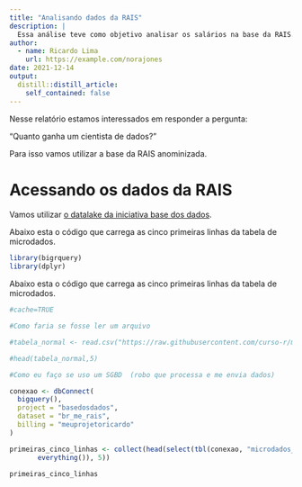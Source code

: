 ```yaml
---
title: "Analisando dados da RAIS"
description: |
  Essa análise teve como objetivo analisar os salários na base da RAIS. Esse projeto foi feito na Semana Data Science na Prática da Curso-R.
author:
  - name: Ricardo Lima
    url: https://example.com/norajones
date: 2021-12-14
output:
  distill::distill_article:
    self_contained: false
---
```



Nesse relatório estamos interessados em responder a pergunta:

"Quanto ganha um cientista de dados?"

Para isso vamos utilizar a base da RAIS anominizada.

# Acessando os dados da RAIS

Vamos utilizar [o datalake da iniciativa base dos dados](https://basedosdados.org/).

Abaixo esta o código que carrega as cinco primeiras linhas da tabela de microdados.


```r

library(bigrquery)
library(dplyr)

```

Abaixo esta o código que carrega as cinco primeiras linhas da tabela de microdados.

```r
#cache=TRUE

#Como faria se fosse ler um arquivo

#tabela_normal <- read.csv("https://raw.githubusercontent.com/curso-r/main-r4ds-1/master/dados/imdb.csv")

#head(tabela_normal,5)

#Como eu faço se uso um SGBD  (robo que processa e me envia dados)

conexao <- dbConnect(
  bigquery(),
  project = "basedosdados",
  dataset = "br_me_rais",
  billing = "meuprojetoricardo"
)

primeiras_cinco_linhas <- collect(head(select(tbl(conexao, "microdados_vinculos"),
       everything()), 5))

primeiras_cinco_linhas

```





